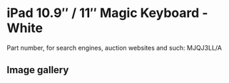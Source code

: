 
# iPad 10.9″ / 11″ Magic Keyboard - White

Part number, for search engines, auction websites and such: MJQJ3LL/A

## Image gallery

<div style={{ width: "768px" }}>
  <GalleryComponent
    images={[
      {
        original: "/everysource/MJQJ3.webp",
        thumbnail: "/everypreview/MJQJ3.webp",
      },
      {
        original: "/everysource/MJQJ3_AV1.webp",
        thumbnail: "/everypreview/MJQJ3_AV1.webp",
      },
      {
        original: "/everysource/MJQJ3_AV2.webp",
        thumbnail: "/everypreview/MJQJ3_AV2.webp",
      },
      {
        original: "/everysource/MJQJ3_AV3.webp",
        thumbnail: "/everypreview/MJQJ3_AV3.webp",
      },
      {
        original: "/everysource/MJQJ3_AV4.webp",
        thumbnail: "/everypreview/MJQJ3_AV4.webp",
      }
    ]}
  />
</div>